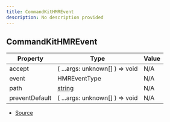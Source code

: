 ```yaml
---
title: CommandKitHMREvent
description: No description provided
---
```


## CommandKitHMREvent

| Property | Type | Value |
| ----------- | ----------- | ----------- |
| accept | (   ...args: unknown\[] ) => void | N/A |
| event | HMREventType | N/A |
| path | [string](https://developer.mozilla.org/en-US/docs/Web/JavaScript/Reference/Global_Objects/String) | N/A |
| preventDefault | (   ...args: unknown\[] ) => void | N/A |


- [Source](https://github.com/underctrl-io/commandkit/blob/98b939d6fdf8beaae597b4dc0351a139da52ee8d/packages/commandkit/src/utils/dev-hooks.ts#L11)